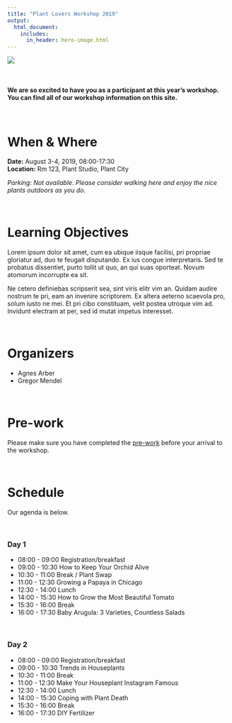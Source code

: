```yaml
---
title: "Plant Lovers Workshop 2019"
output:
  html_document:
    includes:
      in_header: hero-image.html
---
```


![](https://images.unsplash.com/photo-1463936575829-25148e1db1b8?ixlib=rb-1.2.1&ixid=eyJhcHBfaWQiOjEyMDd9&auto=format&fit=crop&w=1990&q=80)

<br>

#### We are so excited to have you as a participant at this year's workshop. You can find all of our workshop information on this site.

<br>

# When & Where

**Date:** August 3-4, 2019, 08:00-17:30  
**Location:** Rm 123, Plant Studio, Plant City

*Parking: Not available. Please consider walking here and enjoy the nice plants outdoors as you do.*


<br>


# Learning Objectives

Lorem ipsum dolor sit amet, cum ea ubique iisque facilisi, pri propriae gloriatur ad, duo te feugait disputando. Ex ius congue interpretaris. Sed te probatus dissentiet, purto tollit ut quo, an qui suas oporteat. Novum atomorum incorrupte ea sit.

Ne cetero definiebas scripserit sea, sint viris elitr vim an. Quidam audire nostrum te pri, eam an invenire scriptorem. Ex altera aeterno scaevola pro, solum iusto ne mei. Et pri cibo constituam, velit postea utroque vim ad. Invidunt electram at per, sed id mutat impetus interesset.


<br>

# Organizers

* Agnes Arber
* Gregor Mendel


<br>

# Pre-work

Please make sure you have completed the [pre-work](prework.html) before your arrival to the workshop. 

<br>

# Schedule

Our agenda is below. 

<br>

### Day 1

* 08:00 - 09:00 Registration/breakfast
* 09:00 - 10:30 How to Keep Your Orchid Alive
* 10:30 - 11:00 Break / Plant Swap
* 11:00 - 12:30 Growing a Papaya in Chicago
* 12:30 - 14:00 Lunch
* 14:00 - 15:30 How to Grow the Most Beautiful Tomato
* 15:30 - 16:00 Break
* 16:00 - 17:30 Baby Arugula: 3 Varieties, Countless Salads


<br>

### Day 2

* 08:00 - 09:00 Registration/breakfast
* 09:00 - 10:30 Trends in Houseplants
* 10:30 - 11:00 Break
* 11:00 - 12:30 Make Your Houseplant Instagram Famous
* 12:30 - 14:00 Lunch
* 14:00 - 15:30 Coping with Plant Death
* 15:30 - 16:00 Break
* 16:00 - 17:30 DIY Fertilizer

